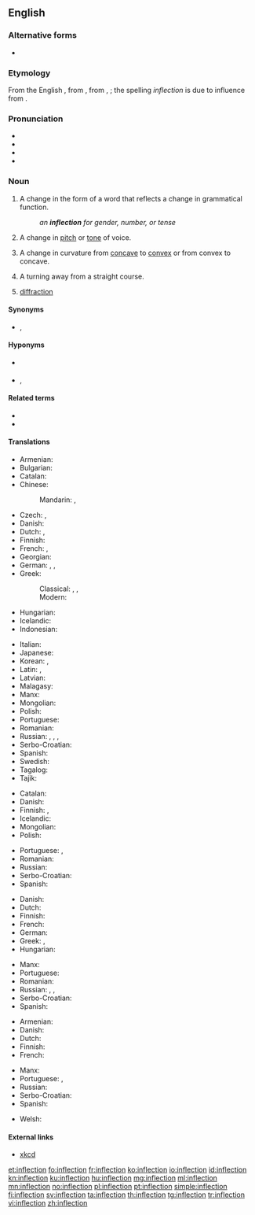 {{selfref|For inflection templates, see [[Wiktionary:Inflection templates]].}}
==English==
{{wikipedia}}

===Alternative forms===
* {{l|en|inflexion}}

===Etymology===
From the English {{m|en|inflexion}}, from {{etyl|frm|en}} {{m|frm|inflexion}}, from {{etyl|la|en}} {{m|la|inflexio}}, {{m|la|inflexionis||a bending away from}}; the spelling ''inflection'' is due to influence from {{m|en|correction}}.

===Pronunciation===
* {{IPA|/ɪnˈflɛkʃən/|lang=en}}
* {{audio|en-us-inflection.ogg|Audio (US)|lang=en}}
* {{rhymes|ɛkʃən|lang=en}}
* {{hyphenation|in|flec|tion|lang=en}}

===Noun===
{{en-noun|~}}

# {{lb|en|grammar}} A change in the form of a word that reflects a change in grammatical function.
#: ''an '''inflection''' for gender, number, or tense''
# A change in [[pitch]] or [[tone]] of voice.
# {{lb|en|mathematics}} A change in curvature from [[concave]] to [[convex]] or from convex to concave.
# A turning away from a straight course.
# {{lb|en|optometry}} [[diffraction]]

====Synonyms====
* {{l|en|flection}}, {{l|en|flexion}}

====Hyponyms====
* {{sense|grammar}} {{l|en|conjugation}}
* {{sense|grammar}} {{l|en|declension}}, {{l|en|declination}}

====Related terms====
* {{l|en|inflect}}
* {{l|en|inflected}}

====Translations====
{{trans-top|change in the form of a word that reflects a change in grammatical function}}
* Armenian: {{t+|hy|թեքում}}
* Bulgarian: {{t|bg|склонение|n|sc=Cyrl}}
* Catalan: {{t|ca|flexió|f}}
* Chinese:
*: Mandarin: {{t|cmn|詞形變化|sc=Hani}}, {{t|cmn|词形变化|tr=cí xíng biànhuà|sc=Hani}}
* Czech: {{t|cs|flexe|f}}, {{t+|cs|ohýbání|n}}
* Danish: {{t+check|da|bøjning}}
* Dutch: {{t+|nl|verbuiging|f}}, {{t+|nl|vervoeging|f}}
* Finnish: {{t+|fi|taivutus}}
* French: {{t+|fr|flexion|f}}, {{t+|fr|inflexion|f}}
* Georgian: {{t-needed|ka}}
* German: {{t+|de|Flexion|f}}, {{t+|de|Beugung|f}}, {{t+|de|Biegung|f}}
* Greek:
*: Classical: {{t|grc|κλίσις|f}}, {{t|grc|κίνημα|n}}, {{t|grc|κίνησις|f}}
*: Modern: {{t+|el|κλίση|f}}
* Hungarian: {{t+|hu|rag}}
* Icelandic: {{t+|is|beyging|f}}
* Indonesian: {{t+|id|infleksi}}
{{trans-mid}}
* Italian: {{t+|it|desinenza|f}}
* Japanese: {{t|ja|語形変化|tr=ごけいへんか, gokei henka|sc=Jpan}}
* Korean: {{t+|ko|굴절|tr=gul-jeol, 屈折|sc=Kore}}, {{t|ko|어형변화|tr=eo-hyeong-byeon-hwa, 語形變化|sc=Kore}}
* Latin: {{t|la|flexio|f}}, {{t+|la|flexura|f}}
* Latvian: {{t|lv|locīšana|f}}
* Malagasy: {{t|mg|fihilan-teny}}
* Manx: {{t|gv|yn-filley|m}}
* Mongolian: {{t+|mn|хувирал|sc=Cyrl}}
* Polish: {{t+|pl|odmiana|f}}
* Portuguese: {{t+|pt|flexão|f}}
* Romanian: {{t+|ro|flexiune|f}}
* Russian: {{t+|ru|фле́ксия|f}} {{qualifier|formal}}, {{t+|ru|оконча́ние|n}} {{qualifier|formal}}, {{t+|ru|словоизмене́ние|n}}, {{t|ru|измене́ние фо́рмы сло́ва|n}}
* Serbo-Croatian: {{t+|sh|fleksija|f}}
* Spanish: {{t+|es|flexión|f}}
* Swedish: {{t+|sv|böjning}}
* Tagalog: {{t|tl|sabaylo}}
* Tajik: {{t+|tg|оҳанг|sc=Cyrl}}
{{trans-bottom}}

{{trans-top|change in pitch or tone of voice}}
* Catalan: {{t|ca|inflexió|f}}
* Danish: {{t|da|modulation}}
* Finnish: {{t|fi|[[äänenkorkeuden]] muutos}} {{qualifier|of pitch}}, {{t|fi|[[äänensävyn]] muutos}} {{qualifier|of tone}}
* Icelandic: {{t|is|raddblær|m}}
* Mongolian: {{t|mn|ялгаллахуй|sc=Cyrl}}
* Polish: {{t|pl|modulacja|f}}
{{trans-mid}}
* Portuguese: {{t+|pt|inflexão|f}}, {{t|pt|entonação|f}}
* Romanian: {{t+|ro|inflexiune|f}}
* Russian: {{t+|ru|модуля́ция|f}}
* Serbo-Croatian: {{t+|sh|infleksija|f}}
* Spanish: {{t+|es|inflexión|f}}
{{trans-bottom}}

{{trans-top|change in curvature from concave to convex or from convex to concave}}
* Danish: {{t|da|vendepunkt}}
* Dutch: {{t+|nl|buigpunt|n}}
* Finnish: {{t|fi|käännepiste}}
* French: {{t|fr|point d'inflexion}}
* German: {{t+|de|Wendepunkt|m}}
* Greek: {{t+|el|κάμψη|f}}, {{t+|el|λύγισμα|n}}
* Hungarian: {{t+|hu|inflexió}}
{{trans-mid}}
* Manx: {{t|gv|aachassey|m}}
* Portuguese: {{t+|pt|inflexão|f}}
* Romanian: {{t+|ro|inflexiune|f}}
* Russian: {{t+|ru|переги́б|n}}, {{t+|ru|сгиба́ние|n}}, {{qualifier|medical}} {{t+|ru|фле́ксия|f}}
* Serbo-Croatian: {{t+|sh|infleksija|f}}
* Spanish: {{t+|es|punto de inflexión}}
{{trans-bottom}}

{{trans-top|turning away from a straight course}}
* Armenian: {{t+|hy|թեքում}}
* Danish: {{t|da|afvigelse}}
* Dutch: {{t+|nl|bocht}}
* Finnish: {{t|fi|suunnanmuutos}}
* French: {{t+|fr|inflexion}}
{{trans-mid}}
* Manx: {{t|gv|lhoobey|m}}
* Portuguese: {{t+|pt|inflexão|f}}, {{t+|pt|desvio|m}}
* Russian: {{t+|ru|отклоне́ние|n}}
* Serbo-Croatian: {{t+|sh|otklon|m}}
* Spanish: {{t+|es|inflexión}}
{{trans-bottom}}

{{checktrans-top}}
* Welsh: {{t-check|cy|treiglad|m}}
{{trans-mid}}
{{trans-bottom}}

====External links====
* [http://xkcd.com/1709/ xkcd]

[[et:inflection]]
[[fo:inflection]]
[[fr:inflection]]
[[ko:inflection]]
[[io:inflection]]
[[id:inflection]]
[[kn:inflection]]
[[ku:inflection]]
[[hu:inflection]]
[[mg:inflection]]
[[ml:inflection]]
[[mn:inflection]]
[[no:inflection]]
[[pl:inflection]]
[[pt:inflection]]
[[simple:inflection]]
[[fi:inflection]]
[[sv:inflection]]
[[ta:inflection]]
[[th:inflection]]
[[tg:inflection]]
[[tr:inflection]]
[[vi:inflection]]
[[zh:inflection]]